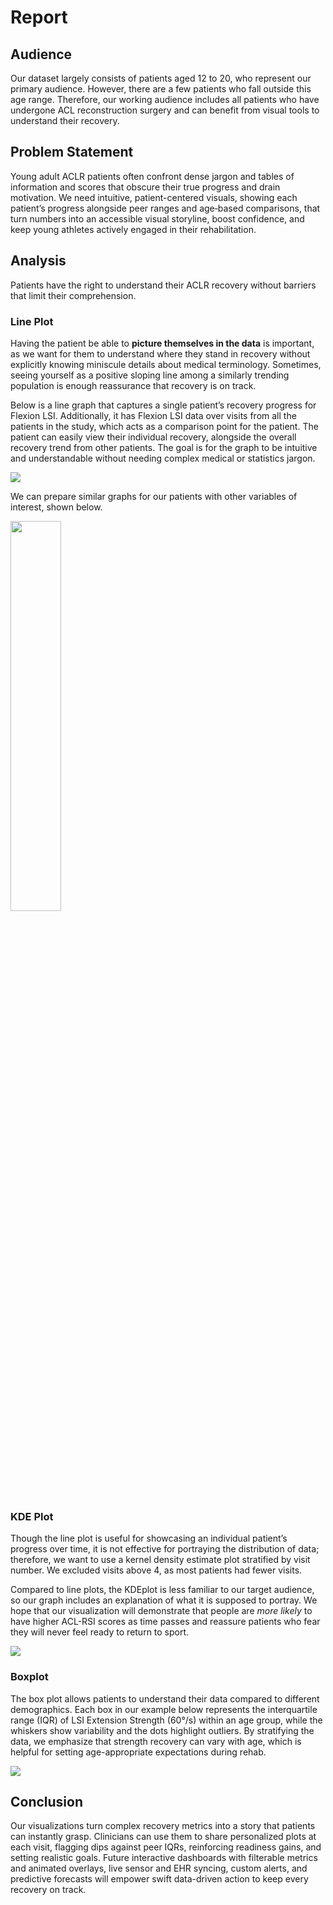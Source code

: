# Report {.unnumbered}

## Audience

Our dataset largely consists of patients aged 12 to 20, who represent our primary audience. However, there are a few patients who fall outside this age range. Therefore, our working audience includes all patients who have undergone ACL reconstruction surgery and can benefit from visual tools to understand their recovery. 

## Problem Statement

Young adult ACLR patients often confront dense jargon and tables of information and scores that obscure their true progress and drain motivation. We need intuitive, patient-centered visuals, showing each patient’s progress alongside peer ranges and age‑based comparisons, that turn numbers into an accessible visual storyline, boost confidence, and keep young athletes actively engaged in their rehabilitation. 

## Analysis

Patients have the right to understand their ACLR recovery without barriers that limit their comprehension.

### Line Plot

Having the patient be able to **picture themselves in the data** is important, as we want for them to understand where they stand in recovery without explicitly knowing miniscule details about medical terminology. Sometimes, seeing yourself as a positive sloping line among a similarly trending population is enough reassurance that recovery is on track.

Below is a line graph that captures a single patient's recovery progress for Flexion LSI. Additionally, it has Flexion LSI data over visits from all the patients in the study, which acts as a comparison point for the patient. The patient can easily view their individual recovery, alongside the overall recovery trend from other patients. The goal is for the graph to be intuitive and understandable without needing complex medical or statistics jargon.

![](./Graphs/graph_images/lsi_flexion_line.png)

We can prepare similar graphs for our patients with other variables of interest, shown below.

![](./Graphs/graph_images/line_series.png){width=40% fig-align="center"}

### KDE Plot

Though the line plot is useful for showcasing an individual patient's progress over time, it is not effective for portraying the distribution of data; therefore, we want to use a kernel density estimate plot stratified by visit number. We excluded visits above 4, as most patients had fewer visits. 

Compared to line plots, the KDEplot is less familiar to our target audience, so our graph includes an explanation of what it is supposed to portray. We hope that our visualization will demonstrate that people are *more likely* to have higher ACL-RSI scores as time passes and reassure patients who fear they will never feel ready to return to sport.

![](./Graphs/graph_images/kde_aclrsi.png)

### Boxplot

The box plot allows patients to understand their data compared to different demographics. Each box in our example below represents the interquartile range (IQR) of LSI Extension Strength (60°/s) within an age group, while the whiskers show variability and the dots highlight outliers. By stratifying the data, we emphasize that strength recovery can vary with age, which is helpful for setting age-appropriate expectations during rehab. 

![](./Graphs/graph_images/boxplots.png)


## Conclusion

Our visualizations turn complex recovery metrics into a story that patients can instantly grasp. Clinicians can use them to share personalized plots at each visit, flagging dips against peer IQRs, reinforcing readiness gains, and setting realistic goals. Future interactive dashboards with filterable metrics and animated overlays, live sensor and EHR syncing, custom alerts, and predictive forecasts will empower swift data-driven action to keep every recovery on track. 